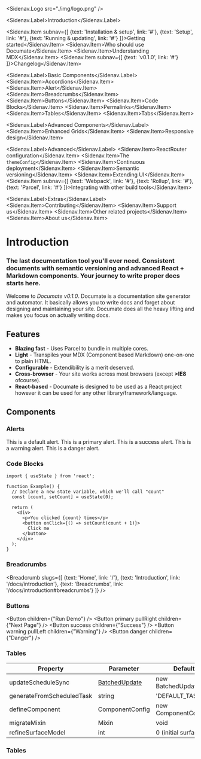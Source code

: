 
<Sidenav>

<Sidenav.Logo src="./img/logo.png" />

<Sidenav.Label>Introduction</Sidenav.Label>

<Sidenav.Item subnav={[
  {text: 'Installation & setup', link: '#'},
  {text: 'Setup', link: '#'},
  {text: 'Running & updating', link: '#'}
]}>Getting started</Sidenav.Item>
<Sidenav.Item>Who should use Documate</Sidenav.Item>
<Sidenav.Item>Understanding MDX</Sidenav.Item>
<Sidenav.Item subnav={[
  {text: 'v0.1.0', link: '#'}
]}>Changelog</Sidenav.Item>

<Sidenav.Label>Basic Components</Sidenav.Label>
<Sidenav.Item>Accordions</Sidenav.Item>
<Sidenav.Item>Alert</Sidenav.Item>
<Sidenav.Item>Breadcrumbs</Sidenav.Item>
<Sidenav.Item>Buttons</Sidenav.Item>
<Sidenav.Item>Code Blocks</Sidenav.Item>
<Sidenav.Item>Permalinks</Sidenav.Item>
<Sidenav.Item>Tables</Sidenav.Item>
<Sidenav.Item>Tabs</Sidenav.Item>

<Sidenav.Label>Advanced Components</Sidenav.Label>
<Sidenav.Item>Enhanced Grids</Sidenav.Item>
<Sidenav.Item>Responsive design</Sidenav.Item>

<Sidenav.Label>Advanced</Sidenav.Label>
<Sidenav.Item>ReactRouter configuration</Sidenav.Item>
<Sidenav.Item>The `themeConfig`</Sidenav.Item>
<Sidenav.Item>Continuous deployment</Sidenav.Item>
<Sidenav.Item>Semantic versioning</Sidenav.Item>
<Sidenav.Item>Extending UI</Sidenav.Item>
<Sidenav.Item subnav={[
  {text: 'Webpack', link: '#'},
  {text: 'Rollup', link: '#'},
  {text: 'Parcel', link: '#'}
]}>Integrating with other build tools</Sidenav.Item>

<Sidenav.Label>Extras</Sidenav.Label>
<Sidenav.Item>Contributing</Sidenav.Item>
<Sidenav.Item>Support us</Sidenav.Item>
<Sidenav.Item>Other related projects</Sidenav.Item>
<Sidenav.Item>About us</Sidenav.Item>

</Sidenav>

<Main
  topbar={true}
  menu={[
    {link: '/', text: 'Home'},
    {link: '/', text: 'Support'},
    {link: '/', text: 'About'},
    {link: '/', text: 'Contributing'},
    {link: '/', text: '@packem'},
  ]}
>

# Introduction

### The last documentation tool you'll ever need. Consistent documents with semantic versioning and advanced React + Markdown components. Your journey to write proper docs starts here.

Welcome to *Documate v0.1.0*. Documate is a documentation site generator and automator. It basically allows you to write docs and forget
about designing and maintaining your site. Documate does all the heavy lifting and makes you focus on actually writing docs.

## Features

- **Blazing fast** - Uses Parcel to bundle in multiple cores.
- **Light** - Transpiles your MDX (Component based Markdown) one-on-one to plain HTML.
- **Configurable** - Extendibility is a merit deserved.
- **Cross-browser** - Your site works across most browsers (except **>IE8** ofcourse).
- **React-based** - Documate is designed to be used as a React project however it can be used for any other library/framework/language.

## Components

### Alerts

<Alert>This is a default alert.</Alert>
<Alert primary>This is a primary alert.</Alert>
<Alert success>This is a success alert.</Alert>
<Alert warning>This is a warning alert.</Alert>
<Alert danger>This is a danger alert.</Alert>

### Code Blocks

```
import { useState } from 'react';

function Example() {
  // Declare a new state variable, which we'll call "count"
  const [count, setCount] = useState(0);

  return (
    <div>
      <p>You clicked {count} times</p>
      <button onClick={() => setCount(count + 1)}>
        Click me
      </button>
    </div>
  );
}
```


### Breadcrumbs

<Breadcrumb slugs={[
  {text: 'Home', link: '/'},
  {text: 'Introduction', link: '/docs/introduction'},
  {text: 'Breadcrumbs', link: '/docs/introduction#breadcrumbs'}
]} />

### Buttons

<Button children={"Run Demo"} />
<Button primary pullRight children={"Next Page"} />
<Button success children={"Success"} />
<Button warning pullLeft children={"Warning"} />
<Button danger children={"Danger"} />

### Tables

|Property|Parameter|Default|Return value|
|---|---|---|--
|updateScheduleSync|[BatchedUpdate](http://localhost:1234/docs/dom-updates/BatchedUpdate)|new BatchedUpdate()|ScheduleType|
|generateFromScheduledTask|string|'DEFAULT_TASK'|void|
|defineComponent|ComponentConfig|new ComponentConfig()|Component|
|migrateMixin|Mixin|void|Mixin or Error|
|refineSurfaceModel|int|0 (initial surface)|void|

### Tables

</Main>
